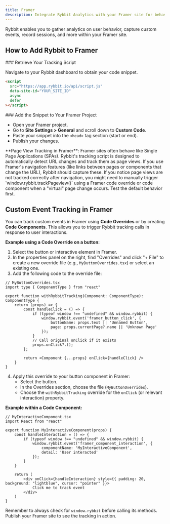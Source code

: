```yaml
---
title: Framer
description: Integrate Rybbit Analytics with your Framer site for behavior tracking and custom events
---
```




Rybbit enables you to gather analytics on user behavior, capture custom events, record sessions, and more within your Framer site.

## How to Add Rybbit to Framer

<Steps>
<Step>
### Retrieve Your Tracking Script

Navigate to your Rybbit dashboard to obtain your code snippet.

```html
<script
  src="https://app.rybbit.io/api/script.js"
  data-site-id="YOUR_SITE_ID"
  async
  defer
></script>
```
</Step>

<Step>
### Add the Snippet to Your Framer Project

- Open your Framer project.
- Go to **Site Settings > General** and scroll down to **Custom Code**.
- Paste your snippet into the `<head>` tag section (start or end).
- Publish your changes.
</Step>
</Steps>

<Callout type="info">
  **Page View Tracking in Framer**: Framer sites often behave like Single Page Applications (SPAs). Rybbit's tracking script is designed to automatically detect URL changes and track them as page views. If you use Framer's navigation features (like links between pages or components that change the URL), Rybbit should capture these. If you notice page views are not tracked correctly after navigation, you might need to manually trigger `window.rybbit.trackPageview()` using a Framer code override or code component when a "virtual" page change occurs. Test the default behavior first.
</Callout>

## Custom Event Tracking in Framer

You can track custom events in Framer using **Code Overrides** or by creating **Code Components**. This allows you to trigger Rybbit tracking calls in response to user interactions.

**Example using a Code Override on a button:**

1.  Select the button or interactive element in Framer.
2.  In the properties panel on the right, find "Overrides" and click "+ File" to create a new override file (e.g., `MyButtonOverrides.tsx`) or select an existing one.
3.  Add the following code to the override file:

```tsx
// MyButtonOverrides.tsx
import type { ComponentType } from "react"

export function withRybbitTracking(Component: ComponentType): ComponentType {
    return (props) => {
        const handleClick = () => {
            if (typeof window !== "undefined" && window.rybbit) {
                window.rybbit.event('framer_button_click', {
                    buttonName: props.text || 'Unnamed Button',
                    page: props.currentPage?.name || 'Unknown Page'
                });
            }
            // Call original onClick if it exists
            props.onClick?.();
        };

        return <Component {...props} onClick={handleClick} />
    }
}
```

4.  Apply this override to your button component in Framer:
    *   Select the button.
    *   In the Overrides section, choose the file (`MyButtonOverrides`).
    *   Choose the `withRybbitTracking` override for the `onClick` (or relevant interaction) property.

**Example within a Code Component:**

```tsx
// MyInteractiveComponent.tsx
import React from "react"

export function MyInteractiveComponent(props) {
    const handleInteraction = () => {
        if (typeof window !== "undefined" && window.rybbit) {
            window.rybbit.event('framer_component_interaction', {
                componentName: 'MyInteractiveComponent',
                detail: 'User interacted'
            });
        }
    }

    return (
        <div onClick={handleInteraction} style={{ padding: 20, background: "lightblue", cursor: "pointer" }}>
            Click me to track event
        </div>
    )
}
```
Remember to always check for `window.rybbit` before calling its methods. Publish your Framer site to see the tracking in action.